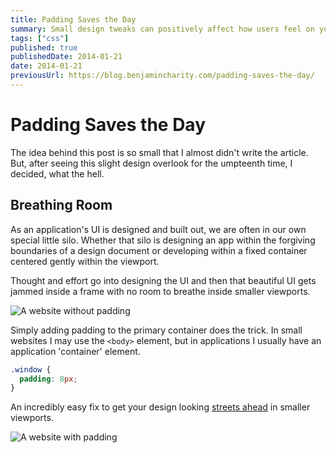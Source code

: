 ```yaml
---
title: Padding Saves the Day
summary: Small design tweaks can positively affect how users feel on your site.
tags: ["css"]
published: true
publishedDate: 2014-01-21
date: 2014-01-21
previousUrl: https://blog.benjamincharity.com/padding-saves-the-day/
---
```


# Padding Saves the Day

The idea behind this post is so small that I almost didn't write the article. But, after seeing this slight design
overlook for the umpteenth time, I decided, what the hell.

## Breathing Room

As an application's UI is designed and built out, we are often in our own special little silo. Whether that silo is
designing an app within the forgiving boundaries of a design document or developing within a fixed container
centered gently within the viewport.

Thought and effort go into designing the UI and then that beautiful UI gets jammed inside a frame with no room to
breathe inside smaller viewports.

![A website without padding](assets/images/blog/padding.jpg)

Simply adding padding to the primary container does the trick. In small websites I may use the `<body>` element, but
in applications I usually have an application 'container' element.

```css
.window {
  padding: 8px;
}
```

An incredibly easy fix to get your design looking [streets ahead][1] in smaller viewports.

![A website with padding](assets/images/blog/padding02.jpg)

[1]: https://youtu.be/rf1GSjo4zSY 'Streets ahead as defined by Pierce Hawthorne.'

